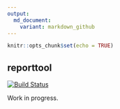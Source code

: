 ```yaml
---
output:
  md_document:
    variant: markdown_github
---
```


```r
knitr::opts_chunk$set(echo = TRUE)
```

## reporttool

[![Build Status](https://travis-ci.org/itsdalmo/reporttoolDT.svg?branch=master)](https://travis-ci.org/itsdalmo/reporttoolDT)

Work in progress.